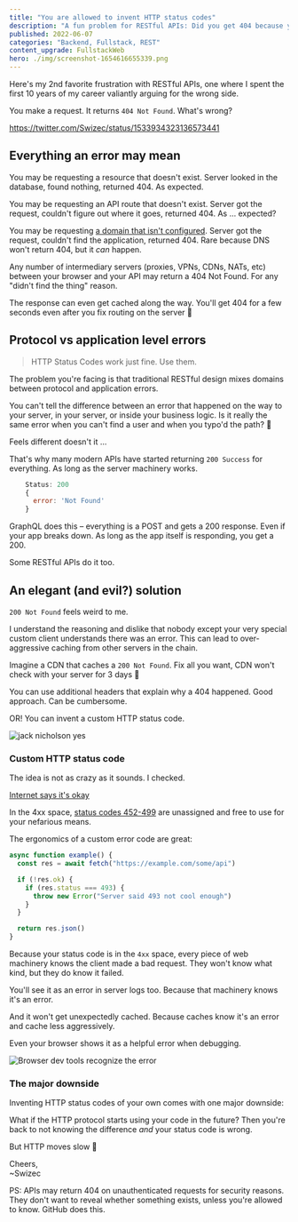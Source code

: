 ```yaml
---
title: "You are allowed to invent HTTP status codes"
description: "A fun problem for RESTful APIs: Did you get 404 because your URL is wrong or because the resource wasn't found?"
published: 2022-06-07
categories: "Backend, Fullstack, REST"
content_upgrade: FullstackWeb
hero: ./img/screenshot-1654616655339.png
---
```


Here's my 2nd favorite frustration with RESTful APIs, one where I spent the first 10 years of my career valiantly arguing for the wrong side.

You make a request. It returns `404 Not Found`. What's wrong?

https://twitter.com/Swizec/status/1533934323136573441

## Everything an error may mean

You may be requesting a resource that doesn't exist. Server looked in the database, found nothing, returned 404. As expected.

You may be requesting an API route that doesn't exist. Server got the request, couldn't figure out where it goes, returned 404. As ... expected?

You may be requesting [a domain that isn't configured](https://serverfault.com/questions/187020/what-http-status-code-should-an-unconfigured-domain-return). Server got the request, couldn't find the application, returned 404. Rare because DNS won't return 404, but it _can_ happen.

Any number of intermediary servers (proxies, VPNs, CDNs, NATs, etc) between your browser and your API may return a 404 Not Found. For any "didn't find the thing" reason.

The response can even get cached along the way. You'll get 404 for a few seconds even after you fix routing on the server 💩

## Protocol vs application level errors

> HTTP Status Codes work just fine. Use them.

The problem you're facing is that traditional RESTful design mixes domains between protocol and application errors.

You can't tell the difference between an error that happened on the way to your server, in your server, or inside your business logic. Is it really the same error when you can't find a user and when you typo'd the path? 🤔

Feels different doesn't it ...

That's why many modern APIs have started returning `200 Success` for everything. As long as the server machinery works.

```javascript
    Status: 200
    {
      error: 'Not Found'
    }
```

GraphQL does this – everything is a POST and gets a 200 response. Even if your app breaks down. As long as the app itself is responding, you get a 200.

Some RESTful APIs do it too.

## An elegant (and evil?) solution

`200 Not Found` feels weird to me.

I understand the reasoning and dislike that nobody except your very special custom client understands there was an error. This can lead to over-aggressive caching from other servers in the chain.

Imagine a CDN that caches a `200 Not Found`. Fix all you want, CDN won't check with your server for 3 days 💩

You can use additional headers that explain why a 404 happened. Good approach. Can be cumbersome.

OR! You can invent a custom HTTP status code.

![jack nicholson yes](./img/jack_nicholson_yes.png)

### Custom HTTP status code

The idea is not as crazy as it sounds. I checked.

[Internet says it's okay](https://stackoverflow.com/questions/7996569/can-we-create-custom-http-status-codes)

In the 4xx space, [status codes 452-499](https://developer.mozilla.org/en-US/docs/Web/HTTP/Status#client_error_responses) are unassigned and free to use for your nefarious means.

The ergonomics of a custom error code are great:

```javascript
async function example() {
  const res = await fetch("https://example.com/some/api")

  if (!res.ok) {
    if (res.status === 493) {
      throw new Error("Server said 493 not cool enough")
    }
  }

  return res.json()
}
```

Because your status code is in the `4xx` space, every piece of web machinery knows the client made a bad request. They won't know what kind, but they do know it failed.

You'll see it as an error in server logs too. Because that machinery knows it's an error.

And it won't get unexpectedly cached. Because caches know it's an error and cache less aggressively.

Even your browser shows it as a helpful error when debugging.

![Browser dev tools recognize the error](./img/Browser-dev-tools-recognize-the-error02e126.png)

### The major downside

Inventing HTTP status codes of your own comes with one major downside:

What if the HTTP protocol starts using your code in the future? Then you're back to not knowing the difference _and_ your status code is wrong.

But HTTP moves slow 🤞

Cheers,<br/>
~Swizec

PS: APIs may return 404 on unauthenticated requests for security reasons. They don't want to reveal whether something exists, unless you're allowed to know. GitHub does this.